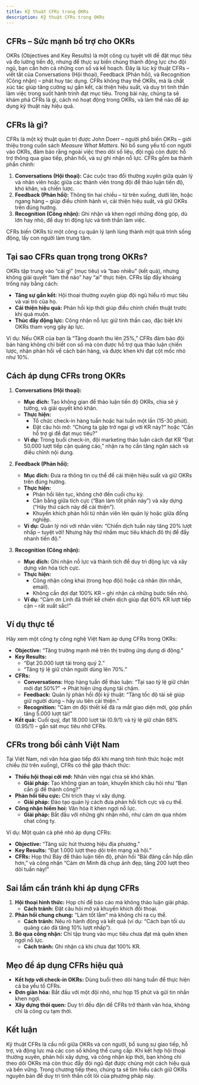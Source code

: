 ```yaml
---
title: Kỹ thuật CFRs trong OKRs
description: Kỹ thuật CFRs trong OKRs
---
```


## CFRs – Sức mạnh bổ trợ cho OKRs
OKRs (Objectives and Key Results) là một công cụ tuyệt vời để đặt mục tiêu và đo lường tiến độ, nhưng để thực sự biến chúng thành động lực cho đội ngũ, bạn cần hơn cả những con số và kế hoạch. Đây là lúc kỹ thuật CFRs – viết tắt của Conversations (Hội thoại), Feedback (Phản hồi), và Recognition (Công nhận) – phát huy tác dụng. CFRs không thay thế OKRs, mà là chất xúc tác giúp tăng cường sự gắn kết, cải thiện hiệu suất, và duy trì tinh thần làm việc trong suốt hành trình đạt mục tiêu. Trong bài này, chúng ta sẽ khám phá CFRs là gì, cách nó hoạt động trong OKRs, và làm thế nào để áp dụng kỹ thuật này hiệu quả.

## CFRs là gì?
CFRs là một kỹ thuật quản trị được John Doerr – người phổ biến OKRs – giới thiệu trong cuốn sách *Measure What Matters*. Nó bổ sung yếu tố con người vào OKRs, đảm bảo rằng ngoài việc theo dõi số liệu, đội ngũ còn được hỗ trợ thông qua giao tiếp, phản hồi, và sự ghi nhận nỗ lực. CFRs gồm ba thành phần chính:  
1. **Conversations (Hội thoại):** Các cuộc trao đổi thường xuyên giữa quản lý và nhân viên hoặc giữa các thành viên trong đội để thảo luận tiến độ, khó khăn, và chiến lược.  
2. **Feedback (Phản hồi):** Thông tin hai chiều – từ trên xuống, dưới lên, hoặc ngang hàng – giúp điều chỉnh hành vi, cải thiện hiệu suất, và giữ OKRs trên đúng hướng.  
3. **Recognition (Công nhận):** Ghi nhận và khen ngợi những đóng góp, dù lớn hay nhỏ, để duy trì động lực và tinh thần làm việc.  

CFRs biến OKRs từ một công cụ quản lý lạnh lùng thành một quá trình sống động, lấy con người làm trung tâm.

## Tại sao CFRs quan trọng trong OKRs?
OKRs tập trung vào “cái gì” (mục tiêu) và “bao nhiêu” (kết quả), nhưng không giải quyết “làm thế nào” hay “ai” thực hiện. CFRs lấp đầy khoảng trống này bằng cách:  
- **Tăng sự gắn kết:** Hội thoại thường xuyên giúp đội ngũ hiểu rõ mục tiêu và vai trò của họ.  
- **Cải thiện hiệu quả:** Phản hồi kịp thời giúp điều chỉnh chiến thuật trước khi quá muộn.  
- **Thúc đẩy động lực:** Công nhận nỗ lực giữ tinh thần cao, đặc biệt khi OKRs tham vọng gây áp lực.  

Ví dụ: Nếu OKR của bạn là “Tăng doanh thu lên 25%,” CFRs đảm bảo đội bán hàng không chỉ biết con số mà còn được hỗ trợ qua thảo luận chiến lược, nhận phản hồi về cách bán hàng, và được khen khi đạt cột mốc nhỏ như 10%.

## Cách áp dụng CFRs trong OKRs

1. **Conversations (Hội thoại):**  
   - **Mục đích:** Tạo không gian để thảo luận tiến độ OKRs, chia sẻ ý tưởng, và giải quyết khó khăn.  
   - **Thực hiện:**  
     - Tổ chức check-in hàng tuần hoặc hai tuần một lần (15-30 phút).  
     - Đặt câu hỏi mở: “Chúng ta gặp trở ngại gì với KR này?” hoặc “Cần hỗ trợ gì để đạt mục tiêu?”  
   - **Ví dụ:** Trong buổi check-in, đội marketing thảo luận cách đạt KR “Đạt 50.000 lượt tiếp cận quảng cáo,” nhận ra họ cần tăng ngân sách và điều chỉnh nội dung.  

2. **Feedback (Phản hồi):**  
   - **Mục đích:** Đưa ra thông tin cụ thể để cải thiện hiệu suất và giữ OKRs trên đúng hướng.  
   - **Thực hiện:**  
     - Phản hồi liên tục, không chờ đến cuối chu kỳ.  
     - Cân bằng giữa tích cực (“Bạn làm tốt phần này”) và xây dựng (“Hãy thử cách này để cải thiện”).  
     - Khuyến khích phản hồi từ nhân viên lên quản lý hoặc giữa đồng nghiệp.  
   - **Ví dụ:** Quản lý nói với nhân viên: “Chiến dịch tuần này tăng 20% lượt nhấp – tuyệt vời! Nhưng hãy thử nhắm mục tiêu khách đô thị để đẩy nhanh tiến độ.”  

3. **Recognition (Công nhận):**  
   - **Mục đích:** Ghi nhận nỗ lực và thành tích để duy trì động lực và xây dựng văn hóa tích cực.  
   - **Thực hiện:**  
     - Công nhận công khai (trong họp đội) hoặc cá nhân (tin nhắn, email).  
     - Không cần đợi đạt 100% KR – ghi nhận cả những bước tiến nhỏ.  
   - **Ví dụ:** “Cảm ơn Linh đã thiết kế chiến dịch giúp đạt 60% KR lượt tiếp cận – rất xuất sắc!”  

## Ví dụ thực tế
Hãy xem một công ty công nghệ Việt Nam áp dụng CFRs trong OKRs:  
- **Objective:** “Tăng trưởng mạnh mẽ trên thị trường ứng dụng di động.”  
- **Key Results:**  
  - “Đạt 20.000 lượt tải trong quý 2.”  
  - “Tăng tỷ lệ giữ chân người dùng lên 70%.”  
- **CFRs:**  
  - **Conversations:** Họp hàng tuần để thảo luận: “Tại sao tỷ lệ giữ chân mới đạt 50%?” → Phát hiện ứng dụng tải chậm.  
  - **Feedback:** Quản lý phản hồi đội kỹ thuật: “Tăng tốc độ tải sẽ giúp giữ người dùng – hãy ưu tiên cải thiện.”  
  - **Recognition:** “Cảm ơn đội thiết kế đã ra mắt giao diện mới, góp phần tăng 5.000 lượt tải!”  
- **Kết quả:** Cuối quý, đạt 18.000 lượt tải (0.9/1) và tỷ lệ giữ chân 68% (0.95/1) – gần sát mục tiêu nhờ CFRs.

## CFRs trong bối cảnh Việt Nam
Tại Việt Nam, nơi văn hóa giao tiếp đôi khi mang tính hình thức hoặc một chiều (từ trên xuống), CFRs có thể gặp thách thức:  
- **Thiếu hội thoại cởi mở:** Nhân viên ngại chia sẻ khó khăn.  
  - **Giải pháp:** Tạo không gian an toàn, khuyến khích câu hỏi như “Bạn cần gì để thành công?”  
- **Phản hồi tiêu cực:** Chỉ trích thay vì xây dựng.  
  - **Giải pháp:** Đào tạo quản lý cách đưa phản hồi tích cực và cụ thể.  
- **Công nhận hiếm hoi:** Văn hóa ít khen ngợi nỗ lực.  
  - **Giải pháp:** Bắt đầu với những ghi nhận nhỏ, như cảm ơn qua nhóm chat công ty.  

Ví dụ: Một quán cà phê nhỏ áp dụng CFRs:  
- **Objective:** “Tăng sức hút thương hiệu địa phương.”  
- **Key Results:** “Đạt 1.000 lượt theo dõi trên mạng xã hội.”  
- **CFRs:** Họp thứ Bảy để thảo luận tiến độ, phản hồi “Bài đăng cần hấp dẫn hơn,” và công nhận “Cảm ơn Minh đã chụp ảnh đẹp, tăng 200 lượt theo dõi tuần này!”  

## Sai lầm cần tránh khi áp dụng CFRs
1. **Hội thoại hình thức:** Họp chỉ để báo cáo mà không thảo luận giải pháp.  
   - **Cách tránh:** Đặt câu hỏi mở và khuyến khích đối thoại.  
2. **Phản hồi chung chung:** “Làm tốt lắm” mà không chỉ ra cụ thể.  
   - **Cách tránh:** Nêu rõ hành động và kết quả (ví dụ: “Cách bạn tối ưu quảng cáo đã tăng 10% lượt nhấp”).  
3. **Bỏ qua công nhận:** Chỉ tập trung vào mục tiêu chưa đạt mà quên khen ngợi nỗ lực.  
   - **Cách tránh:** Ghi nhận cả khi chưa đạt 100% KR.  

## Mẹo để áp dụng CFRs hiệu quả
- **Kết hợp với check-in OKRs:** Dùng buổi theo dõi hàng tuần để thực hiện cả ba yếu tố CFRs.  
- **Đơn giản hóa:** Bắt đầu với một đội nhỏ, như họp 15 phút và gửi tin nhắn khen ngợi.  
- **Xây dựng thói quen:** Duy trì đều đặn để CFRs trở thành văn hóa, không chỉ là công cụ tạm thời.  

## Kết luận
Kỹ thuật CFRs là cầu nối giữa OKRs và con người, bổ sung sự giao tiếp, hỗ trợ, và động lực mà các con số không thể cung cấp. Khi kết hợp hội thoại thường xuyên, phản hồi xây dựng, và công nhận kịp thời, bạn không chỉ theo dõi OKRs mà còn thúc đẩy đội ngũ đạt được chúng một cách hiệu quả và bền vững. Trong chương tiếp theo, chúng ta sẽ tìm hiểu cách giữ OKRs nguyên bản để duy trì tinh thần cốt lõi của phương pháp này.

